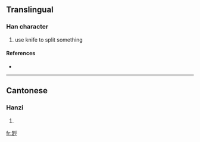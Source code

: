 ==Translingual==

===Han character===
{{Han char|rn=18|rad=刀|as=09|sn=11|four=|canj=日人中弓 (AOLN)}}

# use knife to split something

====References====
* {{Han ref|kx=0142.100|hdz=10348.040|uh=34F3|ud=13555}}

----

==Cantonese==

===Hanzi===
{{yue-hanzi|jyut=|y=daai1}}

# {{defn|Cantonese}}

[[fr:㓳]]